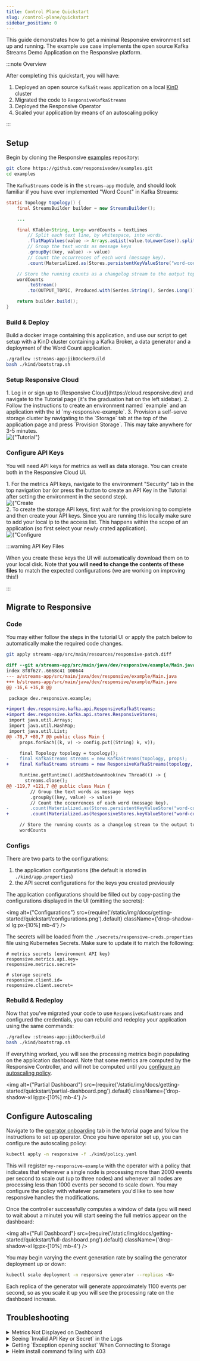 ```yaml
---
title: Control Plane Quickstart
slug: /control-plane/quickstart
sidebar_position: 0
---
```


This guide demonstrates how to get a minimal Responsive environment set up and running. The example
use case implements the open source Kafka Streams Demo Application on the Responsive platform.

:::note Overview

After completing this quickstart, you will have:

1. Deployed an open source `KafkaStreams` application on a local [KinD](https://kind.sigs.k8s.io/) cluster
1. Migrated the code to `ResponsiveKafkaStreams`
1. Deployed the Responsive Operator
1. Scaled your application by means of an autoscaling policy

:::

## Setup

Begin by cloning the Responsive [examples](https://github.com/responsivedev/examples.git) repository:

```bash
git clone https://github.com/responsivedev/examples.git
cd examples
```

The `KafkaStreams` code is in the `streams-app` module, and should look familiar if you have
ever implemented "Word Count" in Kafka Streams:

```java title='Main.java' showLineNumbers
static Topology topology() {
    final StreamsBuilder builder = new StreamsBuilder();

    ...

    final KTable<String, Long> wordCounts = textLines
        // Split each text line, by whitespace, into words.
        .flatMapValues(value -> Arrays.asList(value.toLowerCase().split("\\W+")))
        // Group the text words as message keys
        .groupBy((key, value) -> value)
        // Count the occurrences of each word (message key).
        .count(Materialized.as(Stores.persistentKeyValueStore("word-counts")));

    // Store the running counts as a changelog stream to the output topic.
    wordCounts
        .toStream()
        .to(OUTPUT_TOPIC, Produced.with(Serdes.String(), Serdes.Long()));

    return builder.build();
}
```

### Build & Deploy

Build a docker image containing this application, and use our script to get setup with a KinD
cluster containing a Kafka Broker, a data generator and a deployment of the Word Count application.

```bash
./gradlew :streams-app:jibDockerBuild
bash ./kind/bootstrap.sh
```

### Setup Responsive Cloud

<div className={'flex flex-col xl:grid xl:grid-cols-2 gap-4'}>
    <div>
        1. Log in or sign up to [Responsive Cloud](https://cloud.responsive.dev) and navigate to the
        Tutorial page (it's the graduation hat on the left sidebar).
        2. Follow the instructions to create an environment named `example` and an application with the id
        `my-responsive-example`.
        3. Provision a self-serve storage cluster by navigating to the `Storage` tab at the top of the
        application page and press `Provision Storage`. This may take anywhere for 3-5 minutes.
    </div>
    <img
        alt={"Tutorial"}
        src={require('/static/img/docs/getting-started/quickstart/tutorial.png').default}
        className={'drop-shadow-xl'} />
</div>

### Configure API Keys

You will need API keys for metrics as well as data storage. You can create both in the Responsive Cloud UI.

<div className={'flex flex-col xl:grid xl:grid-cols-2 gap-4 mb-4'}>
    <div>
        1. For the metrics API keys, navigate to the environment "Security" tab in the top navigation bar
        (or press the button to create an API Key in the Tutorial after setting the environment in the second step).
    </div>
    <img
        alt={"Create Metrics Key"}
        src={require('/static/img/docs/getting-started/quickstart/create-metrics-key.png').default}
        className={'drop-shadow-xl'} />
    <div>
        2. To create the storage API keys, first wait for the provisioning to complete and
        then create your API keys. Since you are running this locally make sure to add your local ip to the access list.
        This happens within the scope of an application (so first select your newly crated application).
    </div>
    <img
        alt={"Configure Storage"}
        src={require('/static/img/docs/getting-started/quickstart/configure-storage.png').default}
        className={'drop-shadow-xl'} />
</div>

:::warning API Key Files

When you create these keys the UI will automatically download them on to your local disk.
Note that **you will need to change the contents of these files** to match the expected configurations
(we are working on improving this!)

:::

## Migrate to Responsive

### Code

You may either follow the steps in the tutorial UI or apply the patch below to automatically make the
required code changes.
```bash
git apply streams-app/src/main/resources/responsive-patch.diff
```

```diff showLineNumbers title="responsive-patch.diff"
diff --git a/streams-app/src/main/java/dev/responsive/example/Main.java b/streams-app/src/main/java/dev/responsive/example/Main.java
index 8f8f627..6668c41 100644
--- a/streams-app/src/main/java/dev/responsive/example/Main.java
+++ b/streams-app/src/main/java/dev/responsive/example/Main.java
@@ -16,6 +16,8 @@

 package dev.responsive.example;

+import dev.responsive.kafka.api.ResponsiveKafkaStreams;
+import dev.responsive.kafka.api.stores.ResponsiveStores;
 import java.util.Arrays;
 import java.util.HashMap;
 import java.util.List;
@@ -78,7 +80,7 @@ public class Main {
     props.forEach((k, v) -> config.put((String) k, v));

     final Topology topology = topology();
-    final KafkaStreams streams = new KafkaStreams(topology, props);
+    final KafkaStreams streams = new ResponsiveKafkaStreams(topology, props);

     Runtime.getRuntime().addShutdownHook(new Thread(() -> {
       streams.close();
@@ -119,7 +121,7 @@ public class Main {
         // Group the text words as message keys
         .groupBy((key, value) -> value)
         // Count the occurrences of each word (message key).
-        .count(Materialized.as(Stores.persistentKeyValueStore("word-counts")));
+        .count(Materialized.as(ResponsiveStores.keyValueStore("word-counts")));

     // Store the running counts as a changelog stream to the output topic.
     wordCounts

```

### Configs

There are two parts to the configurations:

1. the application configurations (the default is stored in `./kind/app.properties`)
1. the API secret configurations for the keys you created previously

The application configurations should be filled out by copy-pasting the configurations
displayed in the UI (omitting the secrets):

<img
    alt={"Configurations"}
    src={require('/static/img/docs/getting-started/quickstart/configurations.png').default}
    className={'drop-shadow-xl lg:px-[10%] mb-4'} />

The secrets will be loaded from the `./secrets/responsive-creds.properties` file using
Kubernetes Secrets. Make sure to update it to match the following:

```properties showLineNumbers title="responsive-creds.properties"
# metrics secrets (environment API key)
responsive.metrics.api.key=
responsive.metrics.secret=

# storage secrets
responsive.client.id=
responsive.client.secret=
```

### Rebuild & Redeploy

Now that you've migrated your code to use `ResponsiveKafkaStreams` and configured
the credentials, you can rebuild and redeploy your application using the same
commands:

```bash
./gradlew :streams-app:jibDockerBuild
bash ./kind/bootstrap.sh
```

If everything worked, you will see the processing metrics begin populating on the
application dashboard. Note that some metrics are computed by the Responsive Controller,
and will not be computed until you [configure an autoscaling policy](#configure-autoscaling).

<img
    alt={"Partial Dashboard"}
    src={require('/static/img/docs/getting-started/quickstart/partial-dashboard.png').default}
    className={'drop-shadow-xl lg:px-[10%] mb-4'} />

## Configure Autoscaling

Navigate to the [operator onboarding](https://cloud.responsive.dev/tutorial?tab=operator)
tab in the tutorial page and follow the instructions to set up operator. Once you have
operator set up, you can configure the autoscaling policy:

```bash
kubectl apply -n responsive -f ./kind/policy.yaml
```

This will register `my-responsive-example` with the operator with a policy that indicates that
whenever a single node is processing more than 2000 events per second to scale out (up to three
nodes) and whenever all nodes are processing less than 1000 events per second to scale down. You
may configure the policy with whatever parameters you'd like to see how responsive handles the
modifications.

Once the controller successfully computes a window of data (you will need to wait about a minute)
you will start seeing the full metrics appear on the dashboard:

<img
    alt={"Full Dashboard"}
    src={require('/static/img/docs/getting-started/quickstart/full-dashboard.png').default}
    className={'drop-shadow-xl lg:px-[10%] mb-4'} />

You may begin varying the event generation rate by scaling the generator deployment up or down:

```bash
kubectl scale deployment -n responsive generator --replicas <N>
```

Each replica of the generator will generate approximately 1100 events per second, so as you scale
it up you will see the processing rate on the dashboard increase.

## Troubleshooting

<details>
    <summary className={'font-heading'}>Metrics Not Displayed on Dashboard</summary>
    <div>
    There are generally two types of issues that may cause this problem:

    1. You configured a different `responsive.applicaiton.id` in your Java app and in the Responsive UI
    1. You have a misconfigured credentials

    You can confirm the latter by checking the logs for the `example` deployment and look for
    any errors (such as `Invalid API Key or Secret`).

    ```bash
    kubectl logs -n responsive deployments/example
    ```
    </div>
</details>

<details>
    <summary className={'font-heading'}>Seeing `Invalid API Key or Secret` in the Logs</summary>
    <div>
        Make sure that you have properly configured `secrets/responsive-metrics-creds.properties` file.
        An example file looks like this:

        ```properties
        # Responsive API Credentials | responsive-kind

        responsive.metrics.api.key=ABCDEFGHIJKLMNOP
        responsive.metrics.secret=ABCDEFGHIJKLMNOPQRSTUVWXYZABCDEFG1234567890=

        ...
        ```
    </div>
</details>

<details>
    <summary className={'font-heading'}>Getting `Exception opening socket` When Connecting to Storage</summary>
    <div>
        Make sure that you have added your local public IP address to the whitelist in the Storage tab on
        https://cloud.responsive.dev.
    </div>
</details>

<details>
    <summary className={'font-heading'}>Helm install command failing with 403</summary>
    <div>
        Make sure that your docker credentials are valid. If you have previously logged into the public ECR
        it is likely that your credentials have expired. You can just log out of ECR:

        ```bash
        docker logout public.ecr.aws
        ```
    </div>
</details>
